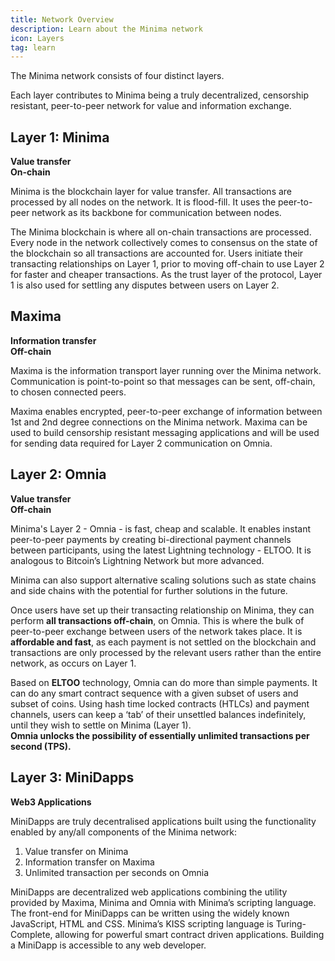 ```yaml
---
title: Network Overview
description: Learn about the Minima network
icon: Layers
tag: learn
---
```



The Minima network consists of four distinct layers.

Each layer contributes to Minima being a truly decentralized, censorship resistant, peer-to-peer network for value and information exchange.

## Layer 1: Minima
**Value transfer<br />
On-chain**

Minima is the blockchain layer for value transfer. All transactions are processed by all nodes on the network. It is flood-fill. It uses the peer-to-peer network as its backbone for communication between nodes.

<ThemeAwareSVG
  src="/img/network/minimaLayer1Lm.svg"
  alt="Minima Layer 1"
  width={400}
  height={400}
  />

The Minima blockchain is where all on-chain transactions are processed. Every node in the network collectively comes to consensus on the state of the blockchain so all transactions are accounted for.
Users initiate their transacting relationships on Layer 1, prior to moving off-chain to use Layer 2 for faster and cheaper transactions. As the trust layer of the protocol, Layer 1 is also used for settling any disputes between users on Layer 2.

## Maxima
**Information transfer<br />
Off-chain**

Maxima is the information transport layer running over the Minima network. <br/>
Communication is point-to-point so that messages can be sent, off-chain, to chosen connected peers.

<ThemeAwareSVG
  src="/img/network/maximaLm.svg"
  alt="Maxima"
  width={400}
  height={400}
/>

Maxima enables encrypted, peer-to-peer exchange of information between 1st and 2nd degree connections on the Minima network.
Maxima can be used to build censorship resistant messaging applications and will be used for sending data required for Layer 2 communication on Omnia.

## Layer 2: Omnia
**Value transfer<br /> 
Off-chain**

Minima's Layer 2 - Omnia - is fast, cheap and scalable. It enables instant peer-to-peer payments by creating bi-directional payment channels between participants, using the latest Lightning technology - ELTOO. It is analogous to Bitcoin’s Lightning Network but more advanced.

Minima can also support alternative scaling solutions such as state chains and side chains with the potential for further solutions in the future. 

<ThemeAwareSVG
  src="/img/network/layer2ArchitectureLm.svg"
  alt="Layer 2 Architecture"
  width={400}
  height={400}
/>

Once users have set up their transacting relationship on Minima, they can perform **all transactions off-chain**, on Omnia. This is where the bulk of peer-to-peer exchange between users of the network takes place. It is **affordable and fast**, as each payment is not settled on the blockchain and transactions are only processed by the relevant users rather than the entire network, as occurs on Layer 1.

Based on **ELTOO** technology, Omnia can do more than simple payments. It can do any smart contract sequence with a given subset of users and subset of coins. Using hash time locked contracts (HTLCs) and payment channels, users can keep a ‘tab’ of their unsettled balances indefinitely, until they wish to settle on Minima (Layer 1).<br/> 
**Omnia unlocks the possibility of essentially unlimited transactions per second (TPS).**

## Layer 3: MiniDapps
**Web3 Applications**

MiniDapps are truly decentralised applications built using the functionality enabled by any/all components of the Minima network:
1. Value transfer on Minima
2. Information transfer on Maxima
3. Unlimited transaction per seconds on Omnia

<ThemeAwareSVG
  src="/img/network/miniDappsLm.svg"
  alt="MiniDapps"
  width={400}
  height={400}
/>

MiniDapps are decentralized web applications combining the utility provided by Maxima, Minima and Omnia with Minima’s scripting language. The front-end for MiniDapps can be written using the widely known JavaScript, HTML and CSS.
Minima’s KISS scripting language is Turing-Complete, allowing for powerful smart contract driven applications. Building a MiniDapp is accessible to any web developer.